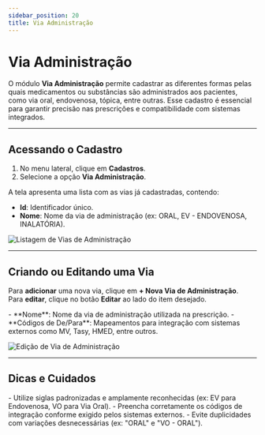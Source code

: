```yaml
---
sidebar_position: 20
title: Via Administração
---
```



# Via Administração

O módulo **Via Administração** permite cadastrar as diferentes formas pelas quais medicamentos ou substâncias são administrados aos pacientes, como via oral, endovenosa, tópica, entre outras. Esse cadastro é essencial para garantir precisão nas prescrições e compatibilidade com sistemas integrados.

---

## Acessando o Cadastro

1. No menu lateral, clique em **Cadastros**.
2. Selecione a opção **Via Administração**.

A tela apresenta uma lista com as vias já cadastradas, contendo:

- **Id**: Identificador único.
- **Nome**: Nome da via de administração (ex: ORAL, EV - ENDOVENOSA, INALATÓRIA).

![Listagem de Vias de Administração](/img/lista_via_adm.png)

---

## Criando ou Editando uma Via

Para **adicionar** uma nova via, clique em **+ Nova Via de Administração**.  
Para **editar**, clique no botão **Editar** ao lado do item desejado.

<Admonition type="info" title="Campos de Cadastro">
- **Nome**: Nome da via de administração utilizada na prescrição.
- **Códigos de De/Para**: Mapeamentos para integração com sistemas externos como MV, Tasy, HMED, entre outros.
</Admonition>

![Edição de Via de Administração](/img/edit_via_adm.png)

---

## Dicas e Cuidados

<Admonition type="tip" title="Boas Práticas">
- Utilize siglas padronizadas e amplamente reconhecidas (ex: EV para Endovenosa, VO para Via Oral).
- Preencha corretamente os códigos de integração conforme exigido pelos sistemas externos.
- Evite duplicidades com variações desnecessárias (ex: "ORAL" e "VO - ORAL").
</Admonition>
